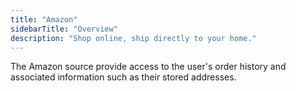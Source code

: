 ```yaml
---
title: "Amazon"
sidebarTitle: "Overview"
description: "Shop online, ship directly to your home."
---
```


The Amazon source provide access to the user's order history and associated information such as their stored addresses.